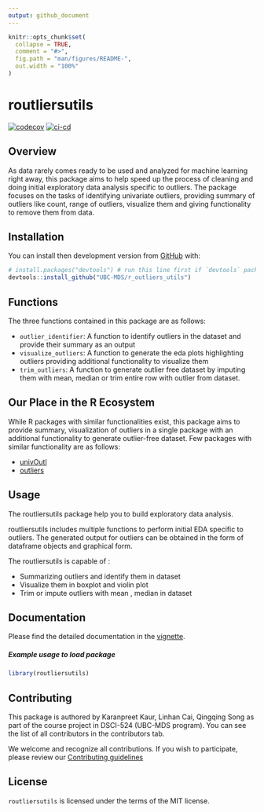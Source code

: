 ```yaml
---
output: github_document
---
```


<!-- README.md is generated from README.Rmd. Please edit that file -->

```r
knitr::opts_chunk$set(
  collapse = TRUE,
  comment = "#>",
  fig.path = "man/figures/README-",
  out.width = "100%"
)
```

<!-- #region -->
# routliersutils

[![codecov](https://codecov.io/gh/UBC-MDS/r_outliers_utils/branch/main/graph/badge.svg?token=noFqX1BkyC)](https://codecov.io/gh/UBC-MDS/r_outliers_utils) [![ci-cd](https://github.com/UBC-MDS/r_outliers_utils/actions/workflows/check-standard.yml/badge.svg)](https://github.com/UBC-MDS/r_outliers_utils/actions/workflows/check-standard.yml)


<!-- badges: start -->
<!-- badges: end -->

## Overview
As data rarely comes ready to be used and analyzed for machine learning right away, this package aims to help speed up the process of cleaning and doing initial exploratory data analysis specific to outliers. The package focuses on the tasks of identifying univariate outliers, providing summary of outliers like count, range of outliers, visualize them and giving functionality to remove them from data.

## Installation

You can install then development version from [GitHub](https://github.com/) with:

``` r
# install.packages("devtools") # run this line first if `devtools` package is not installed in your local.
devtools::install_github("UBC-MDS/r_outliers_utils")
```

## Functions
The three functions contained in this package are as follows:

- `outlier_identifier`: A function to identify outliers in the dataset and provide their summary as an output
- `visualize_outliers`: A function to generate the eda plots highlighting outliers providing additional functionality to visualize them
- `trim_outliers`: A function to generate outlier free dataset by imputing them with mean, median or trim entire row with outlier from dataset.

## Our Place in the R Ecosystem
While R packages with similar functionalities exist, this package aims to provide summary, visualization of outliers in a single package with an additional functionality to generate outlier-free dataset. Few packages with similar functionality are as follows:

- [univOutl](https://cran.r-project.org/web/packages/univOutl/univOutl.pdf)
- [outliers](https://cran.r-project.org/web/packages/outliers/outliers.pdf)


## Usage

The routliersutils package help you to build exploratory data analysis.

routliersutils includes multiple functions to perform initial EDA specific to outliers.
The generated output for outliers can be obtained in the form of dataframe objects and graphical form.

The routliersutils is capable of :

- Summarizing outliers and identify them in dataset
- Visualize them in boxplot and violin plot
- Trim or impute outliers with mean , median in dataset

## Documentation

Please find the detailed documentation in the [vignette](https://ubc-mds.github.io/r_outliers_utils/).

##### Example usage to load package

``` r
library(routliersutils)
```

## Contributing

This package is authored by Karanpreet Kaur, Linhan Cai, Qingqing Song as part of the course project in DSCI-524 (UBC-MDS program). You can see the list of all contributors in the contributors tab.

We welcome and recognize all contributions. If you wish to participate, please review our [Contributing guidelines](CONTRIBUTING.md)

## License

`routliersutils` is licensed under the terms of the MIT license.
<!-- #endregion -->
